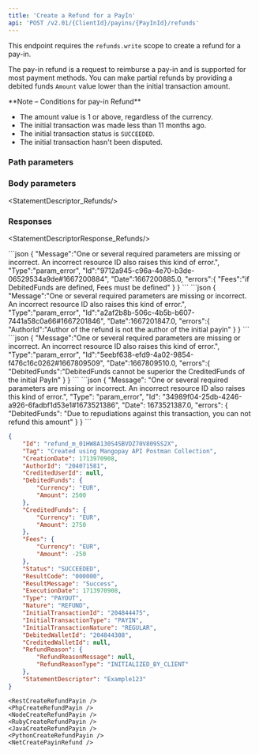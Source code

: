 ```yaml
---
title: 'Create a Refund for a PayIn'  
api: 'POST /v2.01/{ClientId}/payins/{PayInId}/refunds'  
---
```


  

This endpoint requires the `refunds.write` scope to create a refund for a pay-in.

The pay-in refund is a request to reimburse a pay-in and is supported for most payment methods. You can make partial refunds by providing a debited funds `Amount` value lower than the initial transaction amount.  

<Note>  
**Note – Conditions for pay-in Refund** 

- The amount value is 1 or above, regardless of the currency.  
- The initial transaction was made less than 11 months ago.  
- The initial transaction status is `SUCCEEDED`.  
- The initial transaction hasn't been disputed.
</Note>  

### Path parameters  

<PayInId />  

### Body parameters  

<Tag />  

<AuthorId3 />  

<DebitedFunds7 />  

<Fees6 />  

<StatementDescriptor_Refunds/>

### Responses  

<AccordionGroup>

<Accordion title="200 - Direct debit pay-in refund with StatementDescriptor">  

<IdResponse />  

<TagResponse />  

<CreationDateResponse />  

<AuthorId3Response />  

<CreditedUserIdResponse />  

<DebitedFunds5Response />  

<CreditedFunds3Response />  

<Fees9Response />  

<Status2Response />  

<ResultCodeResponse />  

<ResultMessageResponse />  

<ExecutionDateResponse />  

<TypeResponse />  

<NatureResponse />  

<InitialTransactionId1Response />  

<InitialTransactionType1Response />  

<InitialTransactionNature1Response />  

<DebitedWalletIdResponse />  

<CreditedWalletIdResponse />  

<RefundReasonResponse />

<StatementDescriptorResponse_Refunds/>

</Accordion>

</AccordionGroup>  

<AccordionGroup>  

<Accordion title="400 - Fees parameter must be defined">
```json
{
    "Message":"One or several required parameters are missing or incorrect. An incorrect resource ID also raises this kind of error.",
    "Type":"param_error",
    "Id":"9712a945-c96a-4e70-b3de-06529534a9de#1667200884",
    "Date":1667200885.0,
    "errors":{
        "Fees":"if DebitedFunds are defined, Fees must be defined"
    }
}  
 ``` 
 </Accordion>
<Accordion title="400 - Incorrect AuthorId">
```json
{
    "Message":"One or several required parameters are missing or incorrect. An incorrect resource ID also raises this kind of error.",
    "Type":"param_error",
    "Id":"a2af2b8b-506c-4b5b-b607-7441a58c0a66#1667201846",
    "Date":1667201847.0,
    "errors":{
        "AuthorId":"Author of the refund is not the author of the initial payin"
    }
}  
 ```  
 </Accordion>
<Accordion title="400 - DebitedFunds exceed initial CreditedFunds">
```json
{
    "Message":"One or several required parameters are missing or incorrect. An incorrect resource ID also raises this kind of error.",
    "Type":"param_error",
    "Id":"5eebf638-efd9-4a02-9854-f476c16c0262#1667809509",
    "Date":1667809510.0,
    "errors":{
        "DebitedFunds":"DebitedFunds cannot be superior the CreditedFunds of the initial PayIn"
    }
}  
 ```  
</Accordion>
<Accordion title="400 - The transaction is already disputed">
```json
{
    "Message": "One or several required parameters are missing or incorrect. An incorrect resource ID also raises this kind of error.",
    "Type": "param_error",
    "Id": "34989f04-25db-4246-a926-6fadbf1d53e1#1673521386",
    "Date": 1673521387.0,
    "errors": {
        "DebitedFunds": "Due to repudiations against this transaction, you can not refund this amount"
    }
}  
 ```  
 </Accordion>

</AccordionGroup>  

<ResponseExample>  

```json 200 - Direct debit pay-in refund with StatementDescriptor
{
    "Id": "refund_m_01HW8A130S4SBVDZ70V809SS2X",
    "Tag": "Created using Mangopay API Postman Collection",
    "CreationDate": 1713970908,
    "AuthorId": "204071581",
    "CreditedUserId": null,
    "DebitedFunds": {
        "Currency": "EUR",
        "Amount": 2500
    },
    "CreditedFunds": {
        "Currency": "EUR",
        "Amount": 2750
    },
    "Fees": {
        "Currency": "EUR",
        "Amount": -250
    },
    "Status": "SUCCEEDED",
    "ResultCode": "000000",
    "ResultMessage": "Success",
    "ExecutionDate": 1713970908,
    "Type": "PAYOUT",
    "Nature": "REFUND",
    "InitialTransactionId": "204844475",
    "InitialTransactionType": "PAYIN",
    "InitialTransactionNature": "REGULAR",
    "DebitedWalletId": "204844308",
    "CreditedWalletId": null,
    "RefundReason": {
        "RefundReasonMessage": null,
        "RefundReasonType": "INITIALIZED_BY_CLIENT"
    },
    "StatementDescriptor": "Example123"
}
 ```  

</ResponseExample>  

<RequestExample>  
  
    <RestCreateRefundPayin />
    <PhpCreateRefundPayin />
    <NodeCreateRefundPayin />
    <RubyCreateRefundPayin />
    <JavaCreateRefundPayin />
    <PythonCreateRefundPayin />
    <NetCreatePayinRefund />
  
</RequestExample>